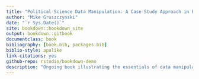 ```yaml
--- 
title: "Political Science Data Manipulation: A Case Study Approach in R"
author: "Mike Gruszczynski"
date: "`r Sys.Date()`"
site: bookdown::bookdown_site
output: bookdown::gitbook
documentclass: book
bibliography: [book.bib, packages.bib]
biblio-style: apalike
link-citations: yes
github-repo: rstudio/bookdown-demo
description: "Ongoing book illustrating the essentials of data manipulation, using political science case studies to illustrate."
---
```



